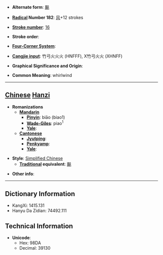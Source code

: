* '''Alternate form''': [[飈]]

* '''[[Wiktionary:Chinese radical index| Radical]] Number 182''': [[Wiktionary:Chinese radical index 风|风]]+12 strokes

* '''[[Wiktionary:Chinese total strokes index|Stroke number]]''': [[Wiktionary:Chinese total strokes index 16|16]]

* '''Stroke order''': 

* '''[[Wiktionary:Chinese four corner index|Four-Corner System]]''': 

* '''[[Wiktionary:Chinese Cangjie index|Cangjie input]]''': 竹弓火火火 (HNFFF), X竹弓火火 (XHNFF)

* '''Graphical Significance and Origin''': 

* '''Common Meaning''': whirlwind

----

== [[Chinese]] [[Hanzi]] ==

* '''Romanizations'''
** '''[[Mandarin]]'''
*** '''[[Pinyin]]''': biāo (biao1)
*** '''[[Wade-Giles]]''': piao<sup>1</sup>
*** '''[[Yale]]''': 
** '''[[Cantonese]]'''
*** '''[[Jyutping]]''':
*** '''[[Penkyamp]]''': 
*** '''[[Yale]]''': 

* '''Style''': [[Simplified Chinese]] 
** '''[[Traditional Chinese|Traditional]] equivalent''': [[飈]]

* '''Other info''': 

----

== Dictionary Information ==

* KangXi: 1415.131
* Hanyu Da Zidian: 74492.111

== Technical Information ==

* '''Unicode''':
** Hex: 98DA
** Decimal: 39130